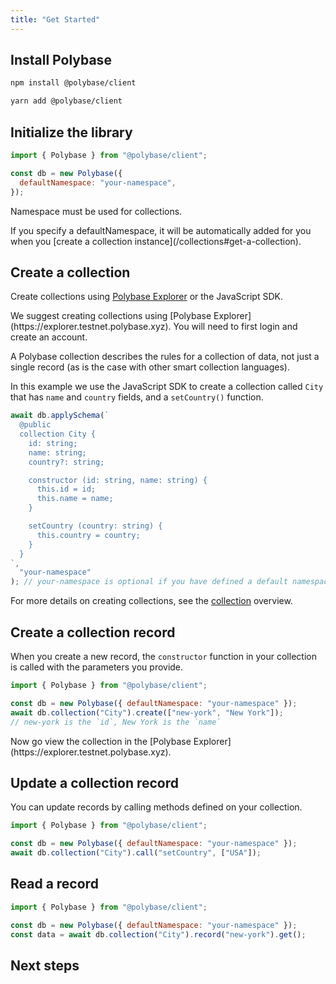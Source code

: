 ```yaml
---
title: "Get Started"
---
```


## Install Polybase

<CodeGroup>

```bash npm
npm install @polybase/client
```

```bash yarn
yarn add @polybase/client
```

</CodeGroup>

## Initialize the library

```js
import { Polybase } from "@polybase/client";

const db = new Polybase({
  defaultNamespace: "your-namespace",
});
```

<Warning>Namespace must be used for collections.</Warning>

<Info>
  If you specify a defaultNamespace, it will be automatically added for you when you [create a collection instance](/collections#get-a-collection).
</Info>

## Create a collection

Create collections using [Polybase Explorer](https://explorer.testnet.polybase.xyz) or the JavaScript SDK.

<Info>
We suggest creating collections using [Polybase Explorer](https://explorer.testnet.polybase.xyz). You will need to first login and create an account.
</Info>

A Polybase collection describes the rules for a collection of data, not just a single record (as is the case with other smart collection languages).

In this example we use the JavaScript SDK to create a collection called `City` that has `name` and `country` fields, and a `setCountry()` function.

```js
await db.applySchema(`
  @public
  collection City {
    id: string;
    name: string;
    country?: string;

    constructor (id: string, name: string) {
      this.id = id;
      this.name = name;
    }

    setCountry (country: string) {
      this.country = country;
    }
  }
`,
  "your-namespace"
); // your-namespace is optional if you have defined a default namespace
```

For more details on creating collections, see the [collection](/collections) overview.

## Create a collection record

When you create a new record, the `constructor` function in your collection is called with the parameters you provide.

```js
import { Polybase } from "@polybase/client";

const db = new Polybase({ defaultNamespace: "your-namespace" });
await db.collection("City").create(["new-york", "New York"]); 
// new-york is the `id`, New York is the `name`
```

<Note>
  Now go view the collection in the [Polybase Explorer](https://explorer.testnet.polybase.xyz).
</Note>

## Update a collection record

You can update records by calling methods defined on your collection.

```js
import { Polybase } from "@polybase/client";

const db = new Polybase({ defaultNamespace: "your-namespace" });
await db.collection("City").call("setCountry", ["USA"]);
```

## Read a record

```js
import { Polybase } from "@polybase/client";

const db = new Polybase({ defaultNamespace: "your-namespace" });
const data = await db.collection("City").record("new-york").get();
```

## Next steps

<Card title="Understand Collections" icon="table" href="/collections">
</Card>

<Card title="FAQ" icon="question" href="/faq">
</Card>

<Card title="Read the Polybase Whitepaper" icon="file-lines" href="https://polybase.xyz/Polybase%5FA%5Fdecentralized%5FQuery%5FIndex%5Fand%5FStorage%5FProtocol-v2.0.pdf">
</Card>
